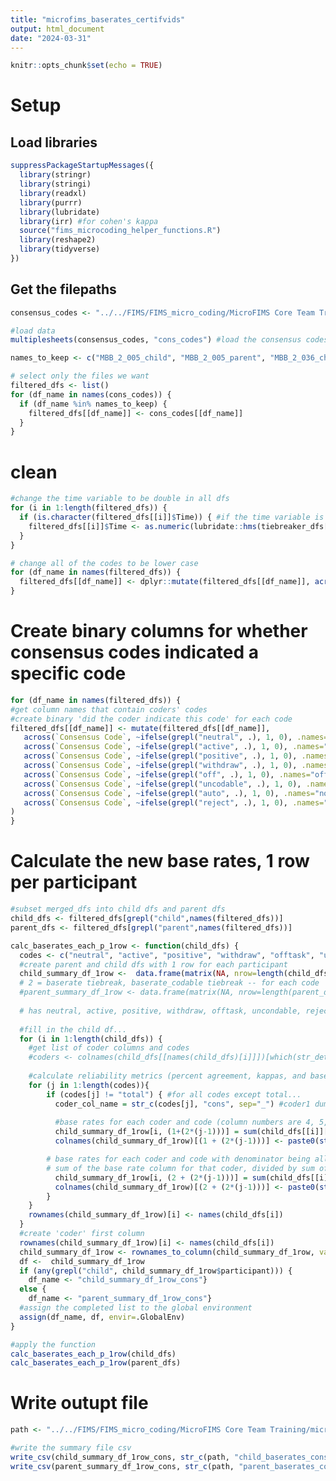 ```yaml
---
title: "microfims_baserates_certifvids"
output: html_document
date: "2024-03-31"
---
```


```r
knitr::opts_chunk$set(echo = TRUE)
```

# Setup
## Load libraries
```r
suppressPackageStartupMessages({
  library(stringr)
  library(stringi)
  library(readxl) 
  library(purrr)
  library(lubridate)
  library(irr) #for cohen's kappa
  source("fims_microcoding_helper_functions.R")
  library(reshape2)
  library(tidyverse)
})
```

## Get the filepaths
```r
consensus_codes <- "../../FIMS/FIMS_micro_coding/MicroFIMS Core Team Training/MicroFIMS expert behavior codes.xlsx"

#load data
multiplesheets(consensus_codes, "cons_codes") #load the consensus codes as a list of dfs, each df is a id_parent or _child

names_to_keep <- c("MBB_2_005_child", "MBB_2_005_parent", "MBB_2_036_child", "MBB_2_036_parent", "MBB_2_144_child", "MBB_2_144_parent")

# select only the files we want
filtered_dfs <- list()
for (df_name in names(cons_codes)) {
  if (df_name %in% names_to_keep) {
    filtered_dfs[[df_name]] <- cons_codes[[df_name]]
  }
}
```

# clean
```r
#change the time variable to be double in all dfs
for (i in 1:length(filtered_dfs)) {
  if (is.character(filtered_dfs[[i]]$Time)) { #if the time variable is a character...
    filtered_dfs[[i]]$Time <- as.numeric(lubridate::hms(tiebreaker_dfs[[i]]$Time)) #convert it to hh:mm:ss and then to numeric
  }
}

# change all of the codes to be lower case
for (df_name in names(filtered_dfs)) {
  filtered_dfs[[df_name]] <- dplyr::mutate(filtered_dfs[[df_name]], across(contains("Code"), ~str_to_lower(.), .names="{col}"))
}
```


# Create binary columns for whether consensus codes indicated a specific code

```r
for (df_name in names(filtered_dfs)) {
#get column names that contain coders' codes
#create binary 'did the coder indicate this code' for each code
filtered_dfs[[df_name]] <- mutate(filtered_dfs[[df_name]], 
   across(`Consensus Code`, ~ifelse(grepl("neutral", .), 1, 0), .names="neutral_cons"),
   across(`Consensus Code`, ~ifelse(grepl("active", .), 1, 0), .names="active_cons"),
   across(`Consensus Code`, ~ifelse(grepl("positive", .), 1, 0), .names="positive_cons"),
   across(`Consensus Code`, ~ifelse(grepl("withdraw", .), 1, 0), .names="withdraw_cons"),
   across(`Consensus Code`, ~ifelse(grepl("off", .), 1, 0), .names="offtask_cons"),
   across(`Consensus Code`, ~ifelse(grepl("uncodable", .), 1, 0), .names="uncodable_cons"),
   across(`Consensus Code`, ~ifelse(grepl("auto", .), 1, 0), .names="nonauto_cons"),
   across(`Consensus Code`, ~ifelse(grepl("reject", .), 1, 0), .names="reject_cons")
) 
}
```

# Calculate the new base rates, 1 row per participant
```r
#subset merged_dfs into child dfs and parent dfs
child_dfs <- filtered_dfs[grepl("child",names(filtered_dfs))]
parent_dfs <- filtered_dfs[grepl("parent",names(filtered_dfs))]

calc_baserates_each_p_1row <- function(child_dfs) {
  codes <- c("neutral", "active", "positive", "withdraw", "offtask", "uncodable", "nonauto", "reject", "total") 
  #create parent and child dfs with 1 row for each participant
  child_summary_df_1row <-  data.frame(matrix(NA, nrow=length(child_dfs), ncol=(((length(codes)-1)*2)))) 
  # 2 = baserate tiebreak, baserate_codable tiebreak -- for each code 
  #parent_summary_df_1row <- data.frame(matrix(NA, nrow=length(parent_dfs), ncol=(length(codes)*3)-1))
  
  # has neutral, active, positive, withdraw, offtask, uncondable, reject (missing percent_agree), NOT nonauto
  
  #fill in the child df... 
  for (i in 1:length(child_dfs)) {
    #get list of coder columns and codes
    #coders <- colnames(child_dfs[[names(child_dfs)[i]]])[which(str_detect(colnames(child_dfs[[names(child_dfs)[i]]]), "_code$"))] 
    
    #calculate reliability metrics (percent agreement, kappas, and base rates) put in df
    for (j in 1:length(codes)){
        if (codes[j] != "total") { #for all codes except total...
          coder_col_name = str_c(codes[j], "cons", sep="_") #coder1 dummy code column name e.g., neutral_final
          
          #base rates for each coder and code (column numbers are 4, 5, 11, 12, etc.)
          child_summary_df_1row[i, (1+(2*(j-1)))] = sum(child_dfs[[i]][[coder_col_name]], na.rm=T)/sum(!is.na(child_dfs[[i]][[coder_col_name]]))
          colnames(child_summary_df_1row)[(1 + (2*(j-1)))] <- paste0(str_c("baserate", codes[j], "cons", sep="_"))

        # base rates for each coder and code with denominator being all codable seconds (the 'uncodable' var will be useless) (column numbers are 6, 7, 13, 14, etc.)
        # sum of the base rate column for that coder, divided by sum of zeros in uncodable for that coder
          child_summary_df_1row[i, (2 + (2*(j-1)))] = sum(child_dfs[[i]][[coder_col_name]], na.rm=T)/sum(child_dfs[[i]][[str_c("uncodable", "cons", sep="_")]]==0)
          colnames(child_summary_df_1row)[(2 + (2*(j-1)))] <- paste0(str_c("proportion", codes[j], "cons", sep="_"))
        }
    }
    rownames(child_summary_df_1row)[i] <- names(child_dfs[i])
  }
  #create 'coder' first column
  rownames(child_summary_df_1row)[i] <- names(child_dfs[i])
  child_summary_df_1row <- rownames_to_column(child_summary_df_1row, var = "participant")
  df <-  child_summary_df_1row 
  if (any(grepl("child", child_summary_df_1row$participant))) {
    df_name <- "child_summary_df_1row_cons"} 
  else {
    df_name <- "parent_summary_df_1row_cons"}
  #assign the completed list to the global environment
  assign(df_name, df, envir=.GlobalEnv)
}

#apply the function
calc_baserates_each_p_1row(child_dfs) 
calc_baserates_each_p_1row(parent_dfs)

```

# Write outupt file
```r
path <- "../../FIMS/FIMS_micro_coding/MicroFIMS Core Team Training/microFIMS_cerfication_data/microFIMS_certification_behavior/" 

#write the summary file csv
write_csv(child_summary_df_1row_cons, str_c(path, "child_baserates_cons_testing.csv"))
write_csv(parent_summary_df_1row_cons, str_c(path, "parent_baserates_cons_testing.csv"))
```